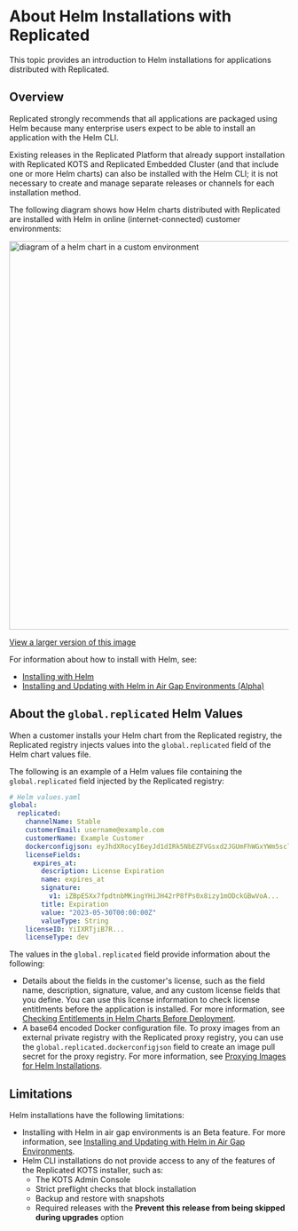
# About Helm Installations with Replicated

This topic provides an introduction to Helm installations for applications distributed with Replicated.

## Overview

<Helm/>

Replicated strongly recommends that all applications are packaged using Helm because many enterprise users expect to be able to install an application with the Helm CLI. 

Existing releases in the Replicated Platform that already support installation with Replicated KOTS and Replicated Embedded Cluster (and that include one or more Helm charts) can also be installed with the Helm CLI; it is not necessary to create and manage separate releases or channels for each installation method.

The following diagram shows how Helm charts distributed with Replicated are installed with Helm in online (internet-connected) customer environments:

<img src="/images/helm-install-diagram.png" alt="diagram of a helm chart in a custom environment" width="700px"/> 

[View a larger version of this image](/images/helm-install-diagram.png)

<HelmDiagramOverview/>

For information about how to install with Helm, see:
* [Installing with Helm](/vendor/install-with-helm)
* [Installing and Updating with Helm in Air Gap Environments (Alpha)](helm-install-airgap)

## About the `global.replicated` Helm Values

When a customer installs your Helm chart from the Replicated registry, the Replicated registry injects values into the `global.replicated` field of the Helm chart values file.

The following is an example of a Helm values file containing the `global.replicated` field injected by the Replicated registry:

```yaml
# Helm values.yaml
global:
  replicated:
    channelName: Stable
    customerEmail: username@example.com
    customerName: Example Customer
    dockerconfigjson: eyJhdXRocyI6eyJd1dIRk5NbEZFVGsxd2JGUmFhWGxYWm5scloyNVRSV1pPT2pKT2NGaHhUVEpSUkU1...
    licenseFields:
      expires_at:
        description: License Expiration
        name: expires_at
        signature:
          v1: iZBpESXx7fpdtnbMKingYHiJH42rP8fPs0x8izy1mODckGBwVoA... 
        title: Expiration
        value: "2023-05-30T00:00:00Z"
        valueType: String
    licenseID: YiIXRTjiB7R...
    licenseType: dev
```

The values in the `global.replicated` field provide information about the following:
* Details about the fields in the customer's license, such as the field name, description, signature, value, and any custom license fields that you define. You can use this license information to check license entitlments before the application is installed. For more information, see [Checking Entitlements in Helm Charts Before Deployment](/vendor/licenses-reference-helm).
* A base64 encoded Docker configuration file. To proxy images from an external private registry with the Replicated proxy registry, you can use the `global.replicated.dockerconfigjson` field to create an image pull secret for the proxy registry. For more information, see [Proxying Images for Helm Installations](/vendor/helm-image-registry). 

## Limitations

Helm installations have the following limitations:

* Installing with Helm in air gap environments is an Beta feature. For more information, see [Installing and Updating with Helm in Air Gap Environments](/vendor/helm-install-airgap).
* Helm CLI installations do not provide access to any of the features of the Replicated KOTS installer, such as:
    * The KOTS Admin Console
    * Strict preflight checks that block installation
    * Backup and restore with snapshots
    * Required releases with the **Prevent this release from being skipped during upgrades** option
